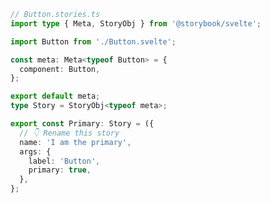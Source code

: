```ts
// Button.stories.ts
import type { Meta, StoryObj } from '@storybook/svelte';

import Button from './Button.svelte';

const meta: Meta<typeof Button> = {
  component: Button,
};

export default meta;
type Story = StoryObj<typeof meta>;

export const Primary: Story = ({
  // 👇 Rename this story
  name: 'I am the primary',
  args: {
    label: 'Button',
    primary: true,
  },
};
```
